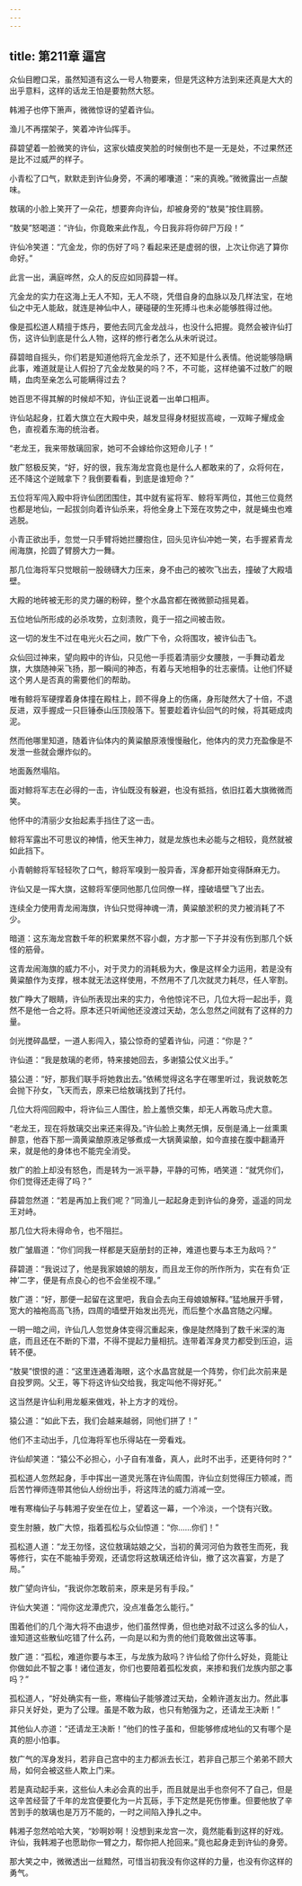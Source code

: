 ```yaml
---
---
---
```

title: 第211章 逼宫
---





众仙目瞪口呆，虽然知道有这么一号人物要来，但是凭这种方法到来还真是大大的出乎意料，这样的话龙王怕是要勃然大怒。

韩湘子也停下箫声，微微惊讶的望着许仙。

渔儿不再摆架子，笑着冲许仙挥手。

薛碧望着一脸微笑的许仙，这家伙嬉皮笑脸的时候倒也不是一无是处，不过果然还是比不过威严的样子。

小青松了口气，默默走到许仙身旁，不满的嘟囔道：“来的真晚。”微微露出一点酸味。

敖璃的小脸上笑开了一朵花，想要奔向许仙，却被身旁的“敖昊”按住肩膀。

“敖昊”怒喝道：“许仙，你竟敢来此作乱，今日我非将你碎尸万段！”

许仙冷笑道：“亢金龙，你的伤好了吗？看起来还是虚弱的很，上次让你逃了算你命好。”

此言一出，满庭哗然，众人的反应如同薛碧一样。

亢金龙的实力在这海上无人不知，无人不晓，凭借自身的血脉以及几样法宝，在地仙之中无人能敌，就连是神仙中人，硬碰硬的生死搏斗也未必能够胜得过他。

像是孤松道人精擅于炼丹，要他去同亢金龙战斗，也没什么把握。竟然会被许仙打伤，这许仙到底是什么人物，这样的修行者怎么从未听说过。

薛碧暗自摇头，你们若是知道他将亢金龙杀了，还不知是什么表情。他说能够隐瞒此事，难道就是让人假扮了亢金龙敖昊的吗？不，不可能，这样绝骗不过敖广的眼睛，血肉至亲怎么可能瞒得过去？

她百思不得其解的时候却不知，许仙正说着一出单口相声。

许仙站起身，扛着大旗立在大殿中央，越发显得身材挺拔高峻，一双眸子耀成金色，直视着东海的统治者。

“老龙王，我来带敖璃回家，她可不会嫁给你这短命儿子！”

敖广怒极反笑，“好，好的很，我东海龙宫竟也是什么人都敢来的了，众将何在，还不降这个逆贼拿下？我倒要看看，到底是谁短命？”

五位将军闯入殿中将许仙团团围住，其中就有鲨将军、鲸将军两位，其他三位竟然也都是地仙，一起拔剑向着许仙杀来，将他全身上下笼在攻势之中，就是蝇虫也难逃脱。

小青正欲出手，忽觉一只手臂将她拦腰抱住，回头见许仙冲她一笑，右手握紧青龙闹海旗，抡圆了臂膀大力一舞。

那几位海将军只觉眼前一股磅礴大力压来，身不由己的被吹飞出去，撞破了大殿墙壁。

大殿的地砖被无形的灵力碾的粉碎，整个水晶宫都在微微颤动摇晃着。

五位地仙所形成的必杀攻势，立刻溃败，竟于一招之间被击败。

这一切的发生不过在电光火石之间，敖广下令，众将围攻，被许仙击飞。

众仙回过神来，望向殿中的许仙，只见他一手揽着清丽少女腰肢，一手舞动着龙旗，大旗随神采飞扬，那一瞬间的神态，有着与天地相争的壮志豪情。让他们怀疑这个男人是否真的需要他们的帮助。

唯有鲸将军硬撑着身体撞在殿柱上，顾不得身上的伤痛，身形陡然大了十倍，不退反进，双手握成一只巨锤泰山压顶般落下。誓要趁着许仙回气的时候，将其砸成肉泥。

然而他哪里知道，随着许仙体内的黄粱酿原液慢慢融化，他体内的灵力充盈像是不发泄一些就会爆炸似的。

地面轰然塌陷。

面对鲸将军志在必得的一击，许仙既没有躲避，也没有抵挡，依旧扛着大旗微微而笑。

他怀中的清丽少女抬起素手挡住了这一击。

鲸将军露出不可思议的神情，他天生神力，就是龙族也未必能与之相较，竟然就被如此挡下。

小青朝鲸将军轻轻吹了口气，鲸将军嗅到一股异香，浑身都开始变得酥麻无力。

许仙又是一挥大旗，这鲸将军便同他那几位同僚一样，撞破墙壁飞了出去。

连续全力使用青龙闹海旗，许仙只觉得神魂一清，黄粱酿淤积的灵力被消耗了不少。

暗道：这东海龙宫数千年的积累果然不容小觑，方才那一下子并没有伤到那几个妖怪的筋骨。

这青龙闹海旗的威力不小，对于灵力的消耗极为大，像是这样全力运用，若是没有黄粱酿作为支撑，根本就无法这样使用，不然用不了几次就灵力耗尽，任人宰割。

敖广睁大了眼睛，许仙所表现出来的实力，令他惊诧不已，几位大将一起出手，竟然不是他一合之将。原本还只听闻他还没渡过天劫，怎么忽然之间就有了这样的力量。

剑光搅碎晶壁，一道人影闯入，猿公惊奇的望着许仙，问道：“你是？”

许仙道：“我是敖璃的老师，特来接她回去，多谢猿公仗义出手。”

猿公道：“好，那我们联手将她救出去。”依稀觉得这名字在哪里听过，我说敖乾怎会抛下孙女，飞天而去，原来已给敖璃找到了托付。

几位大将闯回殿中，将许仙三人围住，脸上羞愤交集，却无人再敢马虎大意。

“老龙王，现在将敖璃交出来还来得及。”许仙脸上夷然无惧，反倒是涌上一丝熏熏醉意，他吞下那一滴黄粱酿原液足够煮成一大锅黄粱酿，如今直接在腹中翻涌开来，就是他的身体也不能完全消受。

敖广的脸上却没有怒色，而是转为一派平静，平静的可怖，哂笑道：“就凭你们，你们觉得还走得了吗？”

薛碧忽然道：“若是再加上我们呢？”同渔儿一起起身走到许仙的身旁，遥遥的同龙王对峙。

那几位大将未得命令，也不阻拦。

敖广皱眉道：“你们同我一样都是天庭册封的正神，难道也要与本王为敌吗？”

薛碧道：“我说过了，他是我家娘娘的朋友，而且龙王你的所作所为，实在有负‘正神’二字，便是有点良心的也不会坐视不理。”

敖广道：“好，那便一起留在这里吧，我自会去向王母娘娘解释。”猛地展开手臂，宽大的袖袍高高飞扬，四周的墙壁开始发出亮光，而后整个水晶宫随之闪耀。

一明一暗之间，许仙几人忽觉身体变得沉重起来，像是陡然降到了数千米深的海底，而且还在不断的下潜，不得不提起力量相抗。连带着浑身灵力都受到压迫，运转不便。

“敖昊”恨恨的道：“这里连通着海眼，这个水晶宫就是一个阵势，你们此次前来是自投罗网。父王，等下将这许仙交给我，我定叫他不得好死。”

这当然是许仙利用龙躯来做戏，补上方才的戏份。

猿公道：“如此下去，我们会越来越弱，同他们拼了！”

他们不主动出手，几位海将军也乐得站在一旁看戏。

许仙却笑道：“猿公不必担心，小子自有准备，真人，此时不出手，还更待何时？”

孤松道人忽然起身，手中挥出一道灵光落在许仙周围，许仙立刻觉得压力顿减，而后苦竹禅师连带其他仙人纷纷出手，将这阵法的威力消减一空。

唯有寒梅仙子与韩湘子安坐在位上，望着这一幕，一个冷淡，一个饶有兴致。

变生肘腋，敖广大惊，指着孤松与众仙惊道：“你……你们！”

孤松道人道：“龙王勿怪，这位敖璃姑娘之父，当初的黄河河伯为救苍生而死，我等修行，实在不能袖手旁观，还请您将这敖璃还给许仙，撤了这次喜宴，方是了局。”

敖广望向许仙，“我说你怎敢前来，原来是另有手段。”

许仙大笑道：“闯你这龙潭虎穴，没点准备怎么能行。”

围着他们的几个海大将不由退步，他们虽然悍勇，但也绝对敌不过这么多的仙人，谁知道这些散仙吃错了什么药，一向是以和为贵的他们竟敢做出这等事。

敖广道：“孤松，难道你要与本王，与龙族为敌吗？许仙给了你什么好处，竟能让你做如此不智之事！诸位道友，你们也要陪着孤松发疯，来掺和我们龙族内部之事吗？”

孤松道人，“好处确实有一些，寒梅仙子能够渡过天劫，全赖许道友出力。然此事非只关好处，更为了公理。虽是不敢为敌，也只有勉强为之，还请龙王决断！”

其他仙人亦道：“还请龙王决断！”他们的性子虽和，但能够修成地仙的又有哪个是真的胆小怕事。

敖广气的浑身发抖，若非自己宫中的主力都派去长江，若非自己那三个弟弟不顾大局，如何会被这些人欺上门来。

若是真动起手来，这些仙人未必会真的出手，而且就是出手也奈何不了自己，但是这辛苦经营了千年的龙宫便要化为一片瓦砾，手下定然是死伤惨重。但要他放了辛苦到手的敖璃也是万万不能的，一时之间陷入挣扎之中。

韩湘子忽然哈哈大笑，“妙啊妙啊！没想到来龙宫一次，竟然能看到这样的好戏。许仙，我韩湘子也愿助你一臂之力，帮你把人抢回来。”竟也起身走到许仙的身旁。

那大笑之中，微微透出一丝黯然，可惜当初我没有你这样的力量，也没有你这样的勇气。